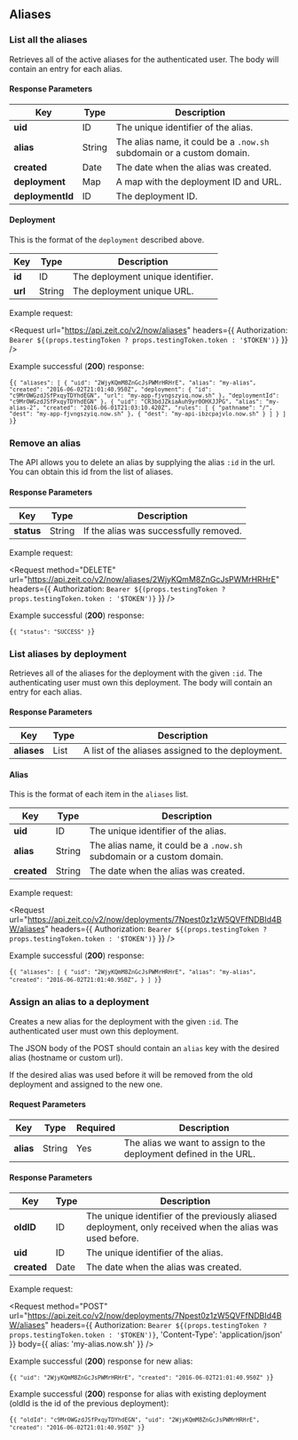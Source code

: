 
## Aliases

### List all the aliases
<Endpoint method="GET" url="/v2/now/aliases" />

Retrieves all of the active aliases for the authenticated user.
The body will contain an entry for each alias.

#### Response Parameters
| Key | <HelpLink href="#api-basics/types" hasIcon>Type</HelpLink> | Description |
| -- | -- | -- |
| **uid** | <HelpLink href="#api-basics/types">ID</HelpLink> | The unique identifier of the alias. |
| **alias** | <HelpLink href="#api-basics/types">String</HelpLink> | The alias name, it could be a `.now.sh` subdomain or a custom domain. |
| **created** | <HelpLink href="#api-basics/types">Date</HelpLink> | The date when the alias was created. |
| **deployment** | <HelpLink href="#api-basics/types">Map</HelpLink> | A map with the deployment ID and URL. |
| **deploymentId** | <HelpLink href="#api-basics/types">ID</HelpLink> | The deployment ID. |

#### Deployment
This is the format of the `deployment` described above.

| Key | <HelpLink href="#api-basics/types" hasIcon>Type</HelpLink> | Description |
| -- | -- | -- |
| **id** | <HelpLink href="#api-basics/types">ID</HelpLink> | The deployment unique identifier. |
| **url** | <HelpLink href="#api-basics/types">String</HelpLink> | The deployment unique URL. |

<Example>
  <span>Example request:</span>

  <Request
    url="https://api.zeit.co/v2/now/aliases"
    headers={{
      Authorization: `Bearer ${(props.testingToken ? props.testingToken.token : '$TOKEN')}`
    }}
  />

  Example successful (**200**) response:

<Code>{`{
  "aliases": [
    {
      "uid": "2WjyKQmM8ZnGcJsPWMrHRHrE",
      "alias": "my-alias",
      "created": "2016-06-02T21:01:40.950Z",
      "deployment": {
        "id": "c9MrOWGzdJSfPxqyTDYhdEGN",
        "url": "my-app-fjvngszyiq.now.sh"
      },
      "deploymentId": "c9MrOWGzdJSfPxqyTDYhdEGN"
    },
    {
      "uid": "CR3bdJZkiaAuh9yr0OHXJJPG",
      "alias": "my-alias-2",
      "created": "2016-06-01T21:03:10.420Z",
      "rules": [
          {
              "pathname": "/",
              "dest": "my-app-fjvngszyiq.now.sh"
          },
          {
              "dest": "my-api-ibzcpajvlo.now.sh"
          }
      ]
    }
  ]
}`}</Code>
</Example>

### Remove an alias
<Endpoint method="DELETE" url="/v2/now/aliases/:id" />

The API allows you to delete an alias by supplying the alias `:id` in the url.
You can obtain this id from the list of aliases.

#### Response Parameters
| Key | <HelpLink href="#api-basics/types" hasIcon>Type</HelpLink> | Description |
| -- | -- | -- |
| **status** | <HelpLink href="#api-basics/types">String</HelpLink> | If the alias was successfully removed. |

<Example>
  <span>Example request:</span>

  <Request
    method="DELETE"
    url="https://api.zeit.co/v2/now/aliases/2WjyKQmM8ZnGcJsPWMrHRHrE"
    headers={{
      Authorization: `Bearer ${(props.testingToken ? props.testingToken.token : '$TOKEN')}`
    }}
  />

  Example successful (**200**) response:

<Code>{`{
  "status": "SUCCESS"
}`}</Code>
</Example>

### List aliases by deployment
<Endpoint method="GET" url="/v2/now/deployments/:id/aliases" />

Retrieves all of the aliases for the deployment with the given `:id`.
The authenticating user must own this deployment.
The body will contain an entry for each alias.

#### Response Parameters
| Key | <HelpLink href="#api-basics/types" hasIcon>Type</HelpLink> | Description |
| -- | -- | -- |
| **aliases** | <HelpLink href="#api-basics/types">List</HelpLink> | A list of the aliases assigned to the deployment. |

#### Alias
This is the format of each item in the `aliases` list.

| Key | <HelpLink href="#api-basics/types" hasIcon>Type</HelpLink> | Description |
| -- | -- | -- |
| **uid** | <HelpLink href="#api-basics/types">ID</HelpLink> | The unique identifier of the alias. |
| **alias** | <HelpLink href="#api-basics/types">String</HelpLink> | The alias name, it could be a `.now.sh` subdomain or a custom domain. |
| **created** | <HelpLink href="#api-basics/types">String</HelpLink> | The date when the alias was created. |

<Example>
  <span>Example request:</span>

  <Request
    url="https://api.zeit.co/v2/now/deployments/7Npest0z1zW5QVFfNDBId4BW/aliases"
    headers={{
      Authorization: `Bearer ${(props.testingToken ? props.testingToken.token : '$TOKEN')}`
    }}
  />

  Example successful (**200**) response:

<Code>{`{
  "aliases": [
    {
      "uid": "2WjyKQmM8ZnGcJsPWMrHRHrE",
      "alias": "my-alias",
      "created": "2016-06-02T21:01:40.950Z",
    }
  ]
}`}</Code>
</Example>

### Assign an alias to a deployment
<Endpoint method="POST" url="/v2/now/deployments/:id/aliases" />

Creates a new alias for the deployment with the given `:id`. The authenticated user must own this deployment.

The JSON body of the POST should contain an `alias` key with the desired alias (hostname or custom url).

If the desired alias was used before it will be removed from the old deployment and assigned to the new one.

#### Request Parameters
| Key | <HelpLink href="#api-basics/types" hasIcon>Type</HelpLink> | Required | Description |
| -- | -- | -- | -- |
| **alias** | <HelpLink href="#api-basics/types">String</HelpLink> | Yes | The alias we want to assign to the deployment defined in the URL. |

#### Response Parameters
| Key | <HelpLink href="#api-basics/types" hasIcon>Type</HelpLink> | Description |
| -- | -- | -- |
| **oldID** | <HelpLink href="#api-basics/types">ID</HelpLink> | The unique identifier of the previously aliased deployment, only received when the alias was used before. |
| **uid** | <HelpLink href="#api-basics/types">ID</HelpLink> | The unique identifier of the alias. |
| **created** | <HelpLink href="#api-basics/types">Date</HelpLink> | The date when the alias was created. |

<Example>
  <span>Example request:</span>

  <Request
    method="POST"
    url="https://api.zeit.co/v2/now/deployments/7Npest0z1zW5QVFfNDBId4BW/aliases"
    headers={{
      Authorization: `Bearer ${(props.testingToken ? props.testingToken.token : '$TOKEN')}`,
      'Content-Type': 'application/json'
    }}
    body={{
      alias: 'my-alias.now.sh'
    }}
  />

  Example successful (**200**) response for new alias:

<Code>{`{
  "uid": "2WjyKQmM8ZnGcJsPWMrHRHrE",
  "created": "2016-06-02T21:01:40.950Z"
}`}</Code>


  Example successful (**200**) response for alias with existing deployment
  (<InlineCode>oldId</InlineCode> is the id of the previous deployment):

<Code>{`{
  "oldId": "c9MrOWGzdJSfPxqyTDYhdEGN",
  "uid": "2WjyKQmM8ZnGcJsPWMrHRHrE",
  "created": "2016-06-02T21:01:40.950Z"
}`}</Code>
</Example>

